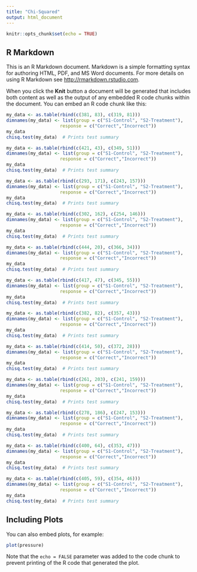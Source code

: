 ```yaml
---
title: "Chi-Squared"
output: html_document
---
```


```r
knitr::opts_chunk$set(echo = TRUE)
```

## R Markdown

This is an R Markdown document. Markdown is a simple formatting syntax for authoring HTML, PDF, and MS Word documents. For more details on using R Markdown see <http://rmarkdown.rstudio.com>.

When you click the **Knit** button a document will be generated that includes both content as well as the output of any embedded R code chunks within the document. You can embed an R code chunk like this:

```r
my_data <- as.table(rbind(c(381, 83), c(319, 81)))
dimnames(my_data) <- list(group = c("S1-Control", "S2-Treatment"),
                    response = c("Correct","Incorrect"))
my_data
chisq.test(my_data)  # Prints test summary
```

```r
my_data <- as.table(rbind(c(421, 43), c(349, 51)))
dimnames(my_data) <- list(group = c("S1-Control", "S2-Treatment"),
                    response = c("Correct","Incorrect"))
my_data
chisq.test(my_data)  # Prints test summary
```


```r
my_data <- as.table(rbind(c(293, 171), c(243, 157)))
dimnames(my_data) <- list(group = c("S1-Control", "S2-Treatment"),
                    response = c("Correct","Incorrect"))
my_data
chisq.test(my_data)  # Prints test summary
```

```r
my_data <- as.table(rbind(c(302, 162), c(254, 146)))
dimnames(my_data) <- list(group = c("S1-Control", "S2-Treatment"),
                    response = c("Correct","Incorrect"))
my_data
chisq.test(my_data)  # Prints test summary
```

```r
my_data <- as.table(rbind(c(444, 20), c(366, 34)))
dimnames(my_data) <- list(group = c("S1-Control", "S2-Treatment"),
                    response = c("Correct","Incorrect"))
my_data
chisq.test(my_data)  # Prints test summary
```

```r
my_data <- as.table(rbind(c(417, 47), c(345, 55)))
dimnames(my_data) <- list(group = c("S1-Control", "S2-Treatment"),
                    response = c("Correct","Incorrect"))
my_data
chisq.test(my_data)  # Prints test summary
```

```r
my_data <- as.table(rbind(c(382, 82), c(357, 43)))
dimnames(my_data) <- list(group = c("S1-Control", "S2-Treatment"),
                    response = c("Correct","Incorrect"))
my_data
chisq.test(my_data)  # Prints test summary
```

```r
my_data <- as.table(rbind(c(414, 50), c(372, 28)))
dimnames(my_data) <- list(group = c("S1-Control", "S2-Treatment"),
                    response = c("Correct","Incorrect"))
my_data
chisq.test(my_data)  # Prints test summary
```

```r
my_data <- as.table(rbind(c(261, 203), c(241, 159)))
dimnames(my_data) <- list(group = c("S1-Control", "S2-Treatment"),
                    response = c("Correct","Incorrect"))
my_data
chisq.test(my_data)  # Prints test summary
```

```r
my_data <- as.table(rbind(c(278, 186), c(247, 153)))
dimnames(my_data) <- list(group = c("S1-Control", "S2-Treatment"),
                    response = c("Correct","Incorrect"))
my_data
chisq.test(my_data)  # Prints test summary
```

```r
my_data <- as.table(rbind(c(400, 64), c(353, 47)))
dimnames(my_data) <- list(group = c("S1-Control", "S2-Treatment"),
                    response = c("Correct","Incorrect"))
my_data
chisq.test(my_data)  # Prints test summary
```

```r
my_data <- as.table(rbind(c(405, 59), c(354, 46)))
dimnames(my_data) <- list(group = c("S1-Control", "S2-Treatment"),
                    response = c("Correct","Incorrect"))
my_data
chisq.test(my_data)  # Prints test summary
```

## Including Plots

You can also embed plots, for example:

```r
plot(pressure)
```

Note that the `echo = FALSE` parameter was added to the code chunk to prevent printing of the R code that generated the plot.
